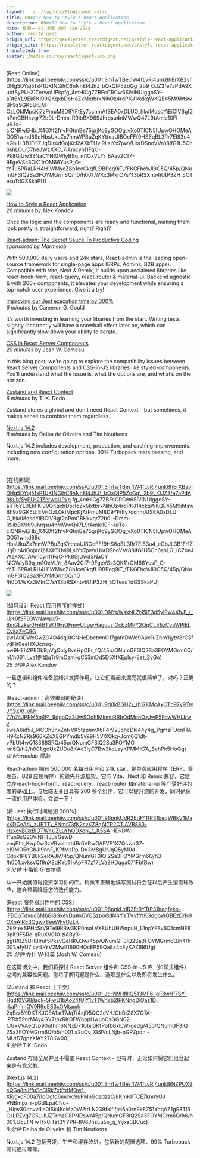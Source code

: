 ```yaml
---
layout: ../../layouts/BlogLayout.astro
title: RD#452 How to Style a React Application
description: RD#452 How to Style a React Application
date: 星期一 01 凌晨 四月 22o 2024
author: reactdigest
origin_url: https://newsletter.reactdigest.net/p/style-react-application
origin_site: https://newsletter.reactdigest.net/p/style-react-application
translated: true
avatar: /media-source/reactdigest-ico.png
---
```



<Reference client:only="react" title="RD#452 How to Style a React Application" url="https://newsletter.reactdigest.net/p/style-react-application" />

<Detail client:only="react">
	[Read Online](https://link.mail.beehiiv.com/ss/c/u001.3mTwTBe_1W4fLvRj4unk8hErXB2vrDHg5DYaj51xP1UKINGihC6nNh8l4JhJ_bQxQIP5ZoGg_2b9_OJZ3fe7aPdA9KubfSyPU-21ZerwoUPkpfg_4mHiCg7ZBFcCRCw6SlVlNUIggoSY-aRt6YL9EkFKi99QKqxbDoHoZxMxtbrxNihOz4rdPKJ14xkqWKQE45M9ihtswBh9z9GK5UtEM-OzLOkIMpcKj7zPmuM8D9YFtEy7cchmAfSEA0xDLUO_hkdMqsdYiEiClVBgf2nPmCBHkvqr72b0L-Dmm-R9ibBX969Jhrqsu4nMWwQ47L9tAmle10Fl-uRTo-cICNRwEHb_X4GXf2fnvPGtmBe75grjKc9yGOOg_vXo0TICN5IUpwOHOMeADO51wmd89dHbsUkuZx7nmWPBuZqKYtteaUlBOcFFf9HS6qBL3Rr7El83u4_eGbJL3B1Fr1ZJgDIr4dGojXci2AXbTUvi9LsiYx7pwVUorDSnoVVr88ifG1U5Ch6shLOLiC7beJWzXXC_7iAmcyn11FqC-Pk8GjUw33NaCYNlGWIyB9q_m1OxVLYr_8Aav2Cf7-9FgeVSs3OK11rOM66YusP_O-tYTu6PRaLRH4H1WMycZ8b1ceCkqfU9BPog9iT_fFKGFhcVJl9O5Q/45p/QNumGF3IQ2Sa3FOYMGrm6Q/h0/h001.WKx3MkrC7sYf3bRSXnb4iUtP3ZH_5OTesuTdGSSkaPU)

![](https://link.mail.beehiiv.com/ss/o/u001.Btu2bd7uwPPtNpvEhFUmtA/45p/QNumGF3IQ2Sa3FOYMGrm6Q/ho.gif)

[How to Style a React Application](https://link.mail.beehiiv.com/ss/c/u001.DNYuWskNLZN5iE3d5ylPw4XhJ__UjK0fSF63WNawpx5-BmGLzkw0FntBTWJfFqQFmwULgwHaguu_OcbzMPY2QpCL51jzCyaWPlELCvkaZeC9Gzw1AODWcGwZO4D4dq3tGNHeDbctwnC17gafnDiWe9Auc1uZnnYIjytV8rC5fvdFh0eeHXUcnsq-pw9HEh2PEGbBpVgQoly8vsHpOEr_fQ/45p/QNumGF3IQ2Sa3FOYMGrm6Q/h1/h001.l_va1egqTr9mOzm-gC53mDd5D5XfXEplsy-Eet_2vGo)  
_26 minutes_ by Alex Kondov

Once the logic and the components are ready and functional, making them look pretty is straightforward, right? Right?

[React-admin: The Secret Sauce To Productive Coding](https://link.mail.beehiiv.com/ss/c/u001.9rj0kBGH2_rh17KMcAxCTb97y9TwJYSZR_ofJ-77n74JPRM5q4F_9dgoQa3UwSOohlMkmuRRbQdMonOzJwP5FcwWHIJrwvsweA6id5J_I4COh3nkZnNVK5tapmvX6F4r92JbhcDkl44y4g_PgmsFUcnFIAH9KcN2Rs966KZoXEGPYmdb5y99H5VlXQkq-Jcm6Q1dt-vPbUt4wQ18388SRQ/45p/QNumGF3IQ2Sa3FOYMGrm6Q/h2/h001.goUxZUDu8KAc3IyC7Bw3kdLayKPMMK7A_SvhPk5HoQg)  
_sponsored by Marmelab_

With 500,000 daily users and 24k stars, React-admin is the leading open-source framework for single-page apps (ERPs, Admins, B2B apps). Compatible with Vite, Next & Remix, it builds upon acclaimed libraries like react-hook-form, react-query, react-router & material-ui. Backend agnostic & with 200+ components, it elevates your development while ensuring a top-notch user experience. Give it a try!

[Improving our Jest execution time by 300%](https://link.mail.beehiiv.com/ss/c/u001.96pnkUdR2Et9YTtP31beqWBkV1MaxKDCeAh_zUETT_8Nmr73fK2svKZ8qAlTP2CTlAVB883-HzxcvBGxBIOTWnUZLuYhODXop__K5SA-IDkDW-11un9sG23ViNHTJuYGewD-voqPfa_Kwp0w3zVRvoIhat4Rr6VRwGAFVP1X7QcvJr37-c19MO5nGbJI9nnF_KPfMsRp-DV3M8gUrJqQ5yM0d-Cdox1P8YB8k2eRAJM/45p/QNumGF3IQ2Sa3FOYMGrm6Q/h3/h001.xvksvQf9nX8qKYqTI-ApFR7z17LVa8HDqga071FbfBw)  
_6 minutes_ by Cameron G. Gould

It’s worth investing in learning your libaries from the start. Writing tests slightly incorrectly will have a snowball effect later on, which can significantly slow down your ability to iterate.

[CSS in React Server Components](https://link.mail.beehiiv.com/ss/c/u001.96pnkUdR2Et9YTtP31beqfyko-iFD6lxTdvug6MbGi8GkevDuAk6VOSzpoGdN4YYTVvfYtKGdgpWOBEzDrN9OXnAIRE3Qgw78eeWFvOzLj_2K9teXSPHcSrV9TeI9RRw3KP0moLVX8UhUHWnpuH_L1npYFEv6Q1cMnE63pK9FSRc-qRuXV010ziABy3-ggHXIZ5BHBIruf5PksvQeHKQ3w/45p/QNumGF3IQ2Sa3FOYMGrm6Q/h4/h001.e1yU7cvrL-YV2MwE1690HQcEP59Qa8z4cEyKAZ6I6Ug)  
_20 minutes_ by Josh W. Comeau

In this blog post, we’re going to explore the compatibility issues between React Server Components and CSS-in-JS libraries like styled-components. You’ll understand what the issue is, what the options are, and what’s on the horizon.

[Zustand and React Context](https://link.mail.beehiiv.com/ss/c/u001.JtHN9HflllQ513MF6IlgF8wrP7SY-Hgdt0VG8jIaqk-5FwU1bAo24fUjY1vT1WnYb2IPKNngDiOas1D-rkaPnImQV9R9qES3xOMTamh2qBrz5YDKTKJGEA1srT7JqTi4zjD5QC2cVrUGbBrZ8X7G7A-iRTlh59nrMAy4GV7thxRKDFWhppHwuoCxGGN02-fJGxVVAeQvp90ufhm6NNxD71Ubii0KfPofb6xlLW-qedg/45p/QNumGF3IQ2Sa3FOYMGrm6Q/h5/h001.a2uOv_Xk9VcLNjb-pGPZpdn-MUtD7gpzXIAY278Kw00)  
_6 minutes_ by T. K. Dodo

Zustand stores a global and don't need React Context – but sometimes, it makes sense to combine them regardless.

[Next.js 14.2](https://link.mail.beehiiv.com/ss/c/u001.3mTwTBe_1W4fLvRj4unk8iNZPUX9eQGa8nJffuScClRk7xbYdMQw1-XRjgxoF00a7i1dOgtd6movc9uPMnGdadzzCj8KmKhTCE7knn9OJVNBmpz_r-pGdILpaCNc-_Hkw30dnvvdia0ISk4KcMz0W2trLN239fklfifjei6a0rn9kEZ51YoqAZ1gS8Tl5CsLRZvg7G5LUUZTrmzC8PNDsw/45p/QNumGF3IQ2Sa3FOYMGrm6Q/h6/h001.UgLTNwTfx0ITzt3YYPR-tlV6JnsEu5o_q_Yyxs3BCuc)  
_8 minutes_ by Delba de Oliveira and Tim Neutkens

Next.js 14.2 includes development, production, and caching improvements. Including new configuration options, 99% Turbopack tests passing, and more.

#
</Detail>

\[在线阅读]\(https://link.mail.beehiiv.com/ss/c/u001.3mTwTBe\_1W4fLvRj4unk8hErXB2vrDHg5DYaj51xP1UKINGihC6nNh8l4JhJ\_bQxQIP5ZoGg\_2b9\_OJZ3fe7aPdA9KubfSyPU-21ZerwoUPkp fg\_4mHiCg7ZBFcCRCw6SlVlNUIggoSY-aRT6YL9EkFKi99QKqxbDoHoZxMxtbrxNihOz4rdPKJ14xkqWKQE45M9ihtswBh9z9GK5UtEM-OzLOkIMpcKj7zPmuM8D9YFtEy7cchmAfSEA0xDLU O\_hkdMqsdYiEiClVBgf2nPmCBHkvqr72b0L-Dmm-R9ibBX969Jhrqsu4nMWwQ47L9tAmle10Fl-urTo-cICNRwEHb\_X4GXf2fnvPGtmBe75grjKc9yGOOg\_vXo0TICN5IUpwOHOMeADO51wmd89d HbsUkuZx7nmWPBuZqKYtteaUlBOcFFf9HS6qBL3Rr7El83u4\_eGbJL3B1Fr1ZJgDIr4dGojXci2AXbTUvi9LsiYx7pwVUorDSnoVVr88ifG1U5Ch6shLOLiC7beJWzXXC\_7iAmcyn11FqC-Pk8GjUw33NaCY NlGWIyB9q\_m1OxVLYr\_8Aav2Cf7-9FgeVSs3OK11rOM66YusP\_O-tYTu6PRaLRH4H1WMycZ8b1ceCkqfU9BPog9iT\_fFKGFhcVJl9O5Q/45p/QNumGF3IQ2Sa3FOYMGrm6Q/h0 /h001.WKx3MkrC7sYf3bRSXnb4iUtP3ZH\_5OTesuTdGSSkaPU)

![](https://link.mail.beehiiv.com/ss/o/u001.Btu2bd7uwPPtNpvEhFUmtA/45p/QNumGF3IQ2Sa3FOYMGrm6Q/ho.gif)

\[如何设计 React 应用程序的样式]\(https://link.mail.beehiiv.com/ss/c/u001.DNYuWskNLZN5iE3d5ylPw4XhJ\_\_UjK0fSF63WNawpx5-BmGLzkw0FntBTWJfFqQFmwULgwHaguu\_OcbzMPY2QpCL51jzCyaWPlELCvkaZeC9G zw1AODWcGwZO4D4dq3tGNHeDbctwnC17gafnDiWe9Auc1uZnnYIjytV8rC5fvdFh0eeHXUcnsq-pw9HEh2PEGbBpVgQoly8vsHpOEr\_fQ/45p/QNumGF3IQ2Sa3FOYMGrm6Q/h1/h001.l\_va1例如qTr9mOzm-gC53mDd5D5XfXEplsy-Eet\_2vGo)\
*26 分钟* Alex Kondov

一旦逻辑和组件准备就绪并发挥作用，让它们看起来漂亮就很简单了，对吗？正确的？

\[React-admin：高效编码的秘诀]\(https://link.mail.beehiiv.com/ss/c/u001.9rj0kBGH2\_rh17KMcAxCTb97y9TwJYSZR\_ofJ-77n74JPRM5q4F\_9dgoQa3UwSOohlMkmuRRbQdMonOzJwP5FcwWHIJrwv sweA6id5J\_I4COh3nkZnNVK5tapmvX6F4r92JbhcDkl44y4g\_PgmsFUcnFIAH9KcN2Rs966KZoXEGPYmdb5y99H5VlXQkq-Jcm6Q1dt-vPbUt4wQ18388SRQ/45p/QNumGF3IQ2Sa3FOYMG rm6Q/h2/h001.goUxZUDu8KAc3IyC7Bw3kdLayKPMMK7A\_SvhPk5HoQg)\
*由 Marmelab 赞助*

React-admin 拥有 500,000 名每日用户和 24k star，是单页应用程序（ERP、管理员、B2B 应用程序）的领先开源框架。它与 Vite、Next 和 Remix 兼容，它建立在react-hook-form、react-query、react-router 和material-ui 等广受好评的库的基础上。与后端无关且具有 200 多个组件，它可以提升您的开发，同时确保一流的用户体验。尝试一下！

\[将 Jest 执行时间缩短 300%]\(https://link.mail.beehiiv.com/ss/c/u001.96pnkUdR2Et9YTtP31beqWBkV1MaxKDCeAh\_zUETT\_8Nmr73fK2svKZ8qAlTP2CTlAVB883-HzxcvBGxBIOTWnUZLuYhODXop\_\_K5SA -IDkDW-11un9sG23ViNHTJuYGewD-voqPfa\_Kwp0w3zVRvoIhat4Rr6VRwGAFVP1X7QcvJr37-c19MO5nGbJI9nnF\_KPfMsRp-DV3M8gUrJqQ5yM0d-Cdox1P8YB8k2eRAJM/45p/QNumGF3IQ 2Sa3FOYMGrm6Q/h3 /h001.xvksvQf9nX8qKYqTI-ApFR7z17LVa8HDqga071FbfBw)\
*6 分钟* 卡梅伦·G·古尔德

从一开始就值得投资学习你的库。稍微不正确地编写测试将会在以后产生滚雪球效应，这会显着降低您的迭代能力。

\[React 服务器组件中的 CSS]\(https://link.mail.beehiiv.com/ss/c/u001.96pnkUdR2Et9YTtP31beqfyko-iFD6lxTdvug6MbGi8GkevDuAk6VOSzpoGdN4YYTVvfYtKGdgpWOBEzDrN9OXnAIRE3Qgw78eeWFvOzLj\_ 2K9texSPHcSrV9TeI9RRw3KP0moLVX8UhUHWnpuH\_L1npYFEv6Q1cmNE63pK9FSRc-qRuXV010 ziABy3-ggHXIZ5BHBIruf5PksvQeHKQ3w/45p/QNumGF3IQ2Sa3FOYMGrm6Q/h4/h001.e1yU7 cvrL-YV2MwE1690HQcEP59Qa8z4cEyKAZ6I6Ug)\
*20 分钟* 乔什·W·科莫 (Josh W. Comeau)

在这篇博文中，我们将探讨 React Server 组件和 CSS-in-JS 库（如样式组件）之间的兼容性问题。您将了解问题是什么、选项是什么以及即将发生什么。

\[Zustand 和 React 上下文]\(https://link.mail.beehiiv.com/ss/c/u001.JtHN9HflllQ513MF6IlgF8wrP7SY-Hgdt0VG8jIaqk-5FwU1bAo24fUjY1vT1WnYb2IPKNngDiOas1D-rkaPnImQV9R9qES3xOMtamh 2qBrz5YDKTKJGEA1srT7JqTi4zjD5QC2cVrUGbBrZ8X7G7A-iRTlh59nrMAy4GV7thxRKDFWhppHwuoCxGGN02-fJGxVVAeQvp90ufhm6NNxD71Ubii0KfPofb6xlLW-qedg/45p/QNumGF3IQ 2Sa3FOYMGrm6Q/h5/h001.a2uOv\_Xk9VcLNjb-pGPZpdn -MUtD7gpzXIAY278Kw00)\
*6 分钟* T.K. Dodo

Zustand 存储全局并且不需要 React Context - 但有时，无论如何将它们组合起来是有意义的。

\[Next.js 14.2]\(https://link.mail.beehiiv.com/ss/c/u001.3mTwTBe\_1W4fLvRj4unk8iNZPUX9eQGa8nJffuScClRk7xbYdMQw1-XRjgxoF00a7i1dOgtd6movc9uPMnGdadzzCj8KmKhTCE7knn9OJ VNBmpz\_r-pGdILpaCNc-\_Hkw30dnvvdia0ISk4KcMz0W2trLN239fklfifjei6a0rn9kEZ51YoqAZ1gS8Tl5CsLRZvg7G5LUUZTrmzC8PNDsw/45p/QNumGF3IQ2Sa3FOYMGrm6Q/h6/h001.UgLTN wTfx0ITzt3YYPR-tlV6JnsEu5o\_q\_Yyxs3BCuc)\
*8 分钟* Delba de Oliveira 和 Tim Neutkens

Next.js 14.2 包括开发、生产和缓存改进。包括新的配置选项、99% Turbopack 测试通过等等。

#


